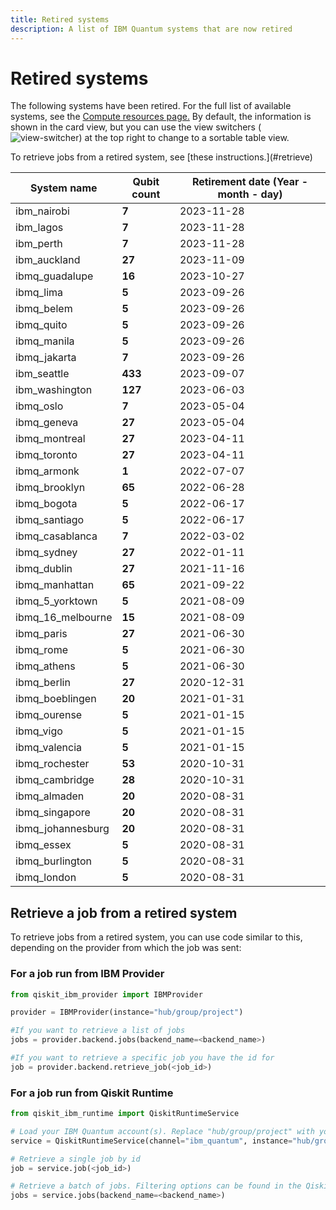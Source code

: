 ```yaml
---
title: Retired systems
description: A list of IBM Quantum systems that are now retired
---
```


# Retired systems

The following systems have been retired. For the full list of available systems, see the [Compute resources page.](https://quantum.ibm.com/services/resources?services=systems) By default, the information is shown in the card view, but you can use the view switchers (![view-switcher](/images/migration/view-switcher1.png)) at the top right to change to a sortable table view.

<Admonition type="note">
    To retrieve jobs from a retired system, see [these instructions.](#retrieve)
</Admonition>

| System name       | Qubit count | Retirement date (Year - month - day) |
| ----------------- | ----------- | ------------------------------------ |
| ibm_nairobi       | **7**       | 2023-11-28                           |
| ibm_lagos         | **7**       | 2023-11-28                           |
| ibm_perth         | **7**       | 2023-11-28                           |
| ibm_auckland      | **27**      | 2023-11-09                           |
| ibmq_guadalupe    | **16**      | 2023-10-27                           |
| ibmq_lima         | **5**       | 2023-09-26                           |
| ibmq_belem        | **5**       | 2023-09-26                           |
| ibmq_quito        | **5**       | 2023-09-26                           |
| ibmq_manila       | **5**       | 2023-09-26                           |
| ibmq_jakarta      | **7**       | 2023-09-26                           |
| ibm_seattle       | **433**     | 2023-09-07                           |
| ibm_washington    | **127**     | 2023-06-03                           |
| ibmq_oslo         | **7**       | 2023-05-04                           |
| ibmq_geneva       | **27**      | 2023-05-04                           |
| ibmq_montreal     | **27**      | 2023-04-11                           |
| ibmq_toronto      | **27**      | 2023-04-11                           |
| ibmq_armonk       | **1**       | 2022-07-07                           |
| ibmq_brooklyn     | **65**      | 2022-06-28                           |
| ibmq_bogota       | **5**       | 2022-06-17                           |
| ibmq_santiago     | **5**       | 2022-06-17                           |
| ibmq_casablanca   | **7**       | 2022-03-02                           |
| ibmq_sydney       | **27**      | 2022-01-11                           |
| ibmq_dublin       | **27**      | 2021-11-16                           |
| ibmq_manhattan    | **65**      | 2021-09-22                           |
| ibmq_5_yorktown   | **5**       | 2021-08-09                           |
| ibmq_16_melbourne | **15**      | 2021-08-09                           |
| ibmq_paris        | **27**      | 2021-06-30                           |
| ibmq_rome         | **5**       | 2021-06-30                           |
| ibmq_athens       | **5**       | 2021-06-30                           |
| ibmq_berlin       | **27**      | 2020-12-31                           |
| ibmq_boeblingen   | **20**      | 2021-01-31                           |
| ibmq_ourense      | **5**       | 2021-01-15                           |
| ibmq_vigo         | **5**       | 2021-01-15                           |
| ibmq_valencia     | **5**       | 2021-01-15                           |
| ibmq_rochester    | **53**      | 2020-10-31                           |
| ibmq_cambridge    | **28**      | 2020-10-31                           |
| ibmq_almaden      | **20**      | 2020-08-31                           |
| ibmq_singapore    | **20**      | 2020-08-31                           |
| ibmq_johannesburg | **20**      | 2020-08-31                           |
| ibmq_essex        | **5**       | 2020-08-31                           |
| ibmq_burlington   | **5**       | 2020-08-31                           |
| ibmq_london       | **5**       | 2020-08-31                           |

<span id="retrieve"></span>
## Retrieve a job from a retired system

To retrieve jobs from a retired system, you can use code similar to this, depending on the provider from which the job was sent:

### For a job run from IBM Provider

```python
from qiskit_ibm_provider import IBMProvider

provider = IBMProvider(instance="hub/group/project")

#If you want to retrieve a list of jobs
jobs = provider.backend.jobs(backend_name=<backend_name>)

#If you want to retrieve a specific job you have the id for
job = provider.backend.retrieve_job(<job_id>)
```

### For a job run from Qiskit Runtime

```python
from qiskit_ibm_runtime import QiskitRuntimeService

# Load your IBM Quantum account(s). Replace "hub/group/project" with your desired instance
service = QiskitRuntimeService(channel="ibm_quantum", instance="hub/group/project")

# Retrieve a single job by id
job = service.job(<job_id>)

# Retrieve a batch of jobs. Filtering options can be found in the QiskitRuntimeService.jobs api reference
jobs = service.jobs(backend_name=<backend_name>)
```
